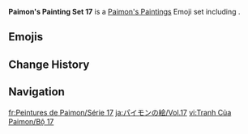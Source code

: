 {{Paimon's Paintings Infobox
|title         = Paimon's Paintings Set 17
|image         = Paimon's Paintings Set 17.png
|icon          = Icon Emoji Paimon's Paintings 17 Tighnari 4.png
|date          = 2022-09-21
|gamedate      = 
|prev          = 16
|next          = 18
|set           = 17
|twitter       = https://twitter.com/GenshinImpact/status/1572163689255342080
|hoyolab       = https://www.hoyolab.com/article/9031406
|characters    = Tighnari;Collei;Dori;Paimon
}}
'''Paimon's Painting Set 17''' is a [[Paimon's Paintings]] Emoji set including {{Array|Tighnari;Collei;Dori;Paimon|;|[[{item}]]|,<nowiki> </nowiki>|sort=1}}.

==Emojis==
{{Paimon's Paintings Images|categories=Paimon's Paintings Set 17|nomain=1|noset=1}}

==Change History==
{{Change History|introduced=3.0}}

==Navigation==
{{Paimon's Paintings Navbox}}

[[fr:Peintures de Paimon/Série 17]]
[[ja:パイモンの絵/Vol.17]]
[[vi:Tranh Của Paimon/Bộ 17]]